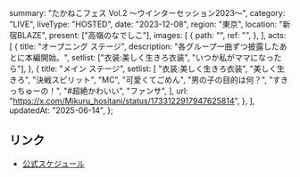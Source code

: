   summary: "たかねこフェス Vol.2 〜ウインターセッション2023〜",
  category: "LIVE",
  liveType: "HOSTED",
  date: "2023-12-08",
  region: "東京",
  location: "新宿BLAZE",
  present: ["高嶺のなでしこ"],
  images: [
    {
      path: "",
      ref: "",
    },
  ],
  acts: [
    {
      title: "オープニング ステージ",
      description: "各グループ一曲ずつ披露したあとに本編開始。",
      setlist: ["衣装:美しく生きろ衣装", "いつか私がママになったら"],
    },
    {
      title: "メイン ステージ",
      setlist: [
        "衣装:美しく生きろ衣装",
        "美しく生きろ",
        "決戦スピリット",
        "MC",
        "可愛くてごめん",
        "男の子の目的は何？",
        "すきっちゅーの！",
        "#超絶かわいい",
        "ファンサ",
      ],
      url: "https://x.com/Mikuru_hositani/status/1733122917947625814",
    },
  ],
  updatedAt: "2025-06-14",
};

## リンク

- [公式スケジュール](https://takanenonadeshiko.jp/?p=1466)
